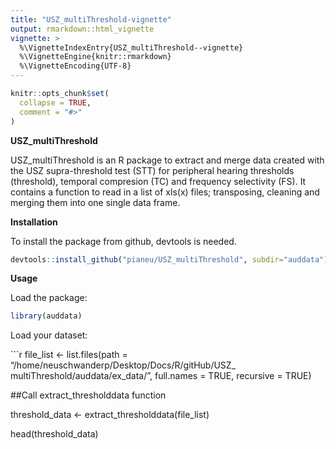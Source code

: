 ```yaml
---
title: "USZ_multiThreshold-vignette"
output: rmarkdown::html_vignette
vignette: >
  %\VignetteIndexEntry{USZ_multiThreshold--vignette}
  %\VignetteEngine{knitr::rmarkdown}
  %\VignetteEncoding{UTF-8}
---
```


```r
knitr::opts_chunk$set(
  collapse = TRUE,
  comment = "#>"
)
```

**USZ_multiThreshold** 

USZ_multiThreshold is an R package to extract and merge data created with the 
USZ supra-threshold test (STT) for peripheral hearing thresholds (threshold), 
temporal compresion (TC) and frequency selectivity (FS). It contains a function 
to read in a list of xls(x) files; transposing, cleaning and merging them into 
one single data frame. 

**Installation**

To install the package from github, devtools is needed. 

```r
devtools::install_github("pianeu/USZ_multiThreshold", subdir="auddata")
```

**Usage**

Load the package: 

```r
library(auddata)
```

Load your dataset: 

```r
file_list <- list.files(path = "/home/neuschwanderp/Desktop/Docs/R/gitHub/USZ_
                        multiThreshold/auddata/ex_data/", full.names = TRUE, 
                        recursive = TRUE)

##Call extract_thresholddata function

threshold_data <- extract_thresholddata(file_list)

head(threshold_data)


